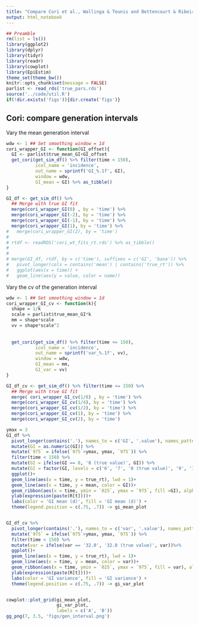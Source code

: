 ```yaml
---
title: "Compare Cori et al., Wallinga & Teunis and Bettencourt & Ribeiro methods"
output: html_notebook
---
```



```r
## Preamble
rm(list = ls())
library(ggplot2)
library(dplyr)
library(tidyr)
library(readr)
library(cowplot)
library(EpiEstim)
theme_set(theme_bw())
knitr::opts_chunk$set(message = FALSE)
parlist <- read_rds('true_pars.rds')
source('../code/util.R')
if(!dir.exists('figs')){dir.create('figs')}
```



## Cori: compare generation intervals

Vary the mean generation interval
```r
wdw <- 1 ## Set smoothing window = 1d
cori_wrapper_GI <- function(GI_offset){
  GI <- parlist$true_mean_GI+GI_offset
  get_cori(get_sim_df() %>% filter(time < 150), 
           icol_name = 'incidence', 
           out_name = sprintf('GI_%.1f', GI), 
           window = wdw, 
           GI_mean = GI) %>% as_tibble()
}

GI_df <- get_sim_df() %>%
  ## Merge with true GI fit
  merge(cori_wrapper_GI(0) , by = 'time') %>%
  merge(cori_wrapper_GI(-2), by = 'time') %>%
  merge(cori_wrapper_GI(-1), by = 'time') %>%
  merge(cori_wrapper_GI(1), by = 'time') %>%
#   merge(cori_wrapper_GI(2), by = 'time') 
# 
# rtdf <- readRDS('cori_wt_fits_rt.rds') %>% as_tibble()
# 
# 
# merge(GI_df, rtdf, by = c('time'), suffixes = c('GI', 'base')) %>% 
#   pivot_longer(cols = contains('mean') | contains('true_rt')) %>%
#   ggplot(aes(x = time)) + 
#   geom_line(aes(y = value, color = name))

```


Vary the cv of the generation interval
```r
wdw <- 1 ## Set smoothing window = 1d
cori_wrapper_GI_cv <- function(k){
  shape = 1/k
  scale = parlist$true_mean_GI*k
  mm = shape*scale
  vv = shape*scale^2
  
  
  get_cori(get_sim_df() %>% filter(time <= 150), 
           icol_name = 'incidence', 
           out_name = sprintf('var_%.1f', vv), 
           window = wdw, 
           GI_mean = mm, 
           GI_var = vv)
}

GI_df_cv <- get_sim_df() %>% filter(time <= 150) %>%
  ## Merge with true GI fit
  merge( cori_wrapper_GI_cv(1/8) , by = 'time') %>%
  merge(cori_wrapper_GI_cv(1/4), by = 'time') %>%
  merge(cori_wrapper_GI_cv(1/2), by = 'time') %>%
  merge(cori_wrapper_GI_cv(1), by = 'time') %>%
  merge(cori_wrapper_GI_cv(2), by = 'time') 

```



```r
ymax = 3
GI_df %>%
  pivot_longer(contains('.'), names_to = c('GI', '.value'), names_pattern = 'GI_(\\d\\d?\\.\\d)\\.(\\w+)') %>%
  mutate(GI = as.numeric(GI)) %>%
  mutate(`975` = ifelse(`975`>ymax, ymax, `975`)) %>%
  filter(time < 150) %>%
  mutate(GI = ifelse(GI == 8, '8 (true value)', GI)) %>%
  mutate(GI = factor(GI, levels = c('6', '7', '8 (true value)', '9', '10'))) %>%
  ggplot()+
  geom_line(aes(x = time, y = true_rt), lwd = 1)+
  geom_line(aes(x = time, y = mean, color = GI))+
  geom_ribbon(aes(x = time, ymin = `025`, ymax = `975`, fill =GI), alpha = .1) +
  ylab(expression(paste(R[t])))+
  labs(color = 'GI mean (d)', fill = 'GI mean (d)') +
  theme(legend.position = c(.75, .7)) -> gi_mean_plot


GI_df_cv %>%
  pivot_longer(contains('.'), names_to = c('var', '.value'), names_pattern = 'var_(\\d\\d?\\d?\\.\\d)\\.(\\w+)') %>%
  mutate(`975` = ifelse(`975`>ymax, ymax, `975`)) %>%
  filter(time < 150) %>%
  mutate(var = ifelse(var == '32.0', '32.0 (true value)', var))%>%
  ggplot()+
  geom_line(aes(x = time, y = true_rt), lwd = 1)+
  geom_line(aes(x = time, y = mean, color = var))+
  geom_ribbon(aes(x = time, ymin = `025`, ymax = `975`, fill = var), alpha = .1) +
  ylab(expression(paste(R[t])))+
  labs(color = 'GI variance', fill = 'GI variance') +
  theme(legend.position = c(.75, .7)) -> gi_var_plot


cowplot::plot_grid(gi_mean_plot, 
                   gi_var_plot,
                   labels = c('A', 'B'))
gg_png(7, 3.5, 'figs/gen_interval.png')
```




